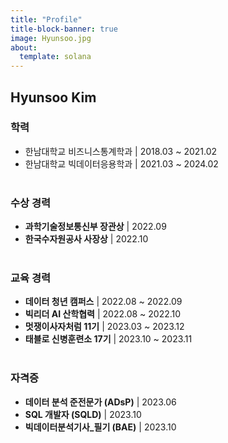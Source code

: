 ```yaml
---
title: "Profile"
title-block-banner: true
image: Hyunsoo.jpg
about:
  template: solana
---
```


## Hyunsoo Kim 

### 학력

-   한남대학교 비즈니스통계학과 \| 2018.03 \~ 2021.02
-   한남대학교 빅데이터응용학과 \| 2021.03 \~ 2024.02 </br></br>

### 수상 경력

-   **과학기술정보통신부 장관상** \| 2022.09
-   **한국수자원공사 사장상** \| 2022.10 </br></br>

### 교육 경력

-   **데이터 청년 캠퍼스** \| 2022.08 \~ 2022.09
-   **빅리더 AI 산학협력** \| 2022.08 \~ 2022.10
-   **멋쟁이사자처럼 11기** \| 2023.03 \~ 2023.12
-   **태블로 신병훈련소 17기** \| 2023.10 \~ 2023.11</br></br>

### 자격증

-   **데이터 분석 준전문가 (ADsP)** \| 2023.06
-   **SQL 개발자 (SQLD)** \| 2023.10
-   **빅데이터분석기사_필기 (BAE)** \| 2023.10
